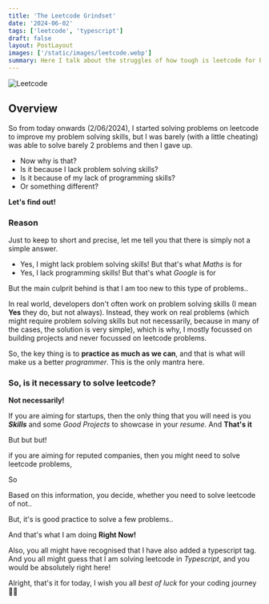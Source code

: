 ```yaml
---
title: 'The Leetcode Grindset'
date: '2024-06-02'
tags: ['leetcode', 'typescript']
draft: false
layout: PostLayout
images: ['/static/images/leetcode.webp']
summary: Here I talk about the struggles of how tough is leetcode for beginners
---
```


![Leetcode](/static/images/leetcode.webp)

## Overview

So from today onwards (2/06/2024), I started solving problems on leetcode to improve my problem solving skills, but I was barely (with a little cheating) was able to solve barely 2 problems and then I gave up.

- Now why is that?
- Is it because I lack problem solving skills?
- Is it because of my lack of programming skills?
- Or something different?

**Let's find out!**

### Reason

Just to keep to short and precise, let me tell you that there is simply not a simple answer.

- Yes, I might lack problem solving skills! But that's what _Maths_ is for
- Yes, I lack programming skills! But that's what _Google_ is for

But the main culprit behind is that I am too new to this type of problems..

In real world, developers don't often work on problem solving skills (I mean **Yes** they do, but not always). Instead, they work on real problems (which might require problem solving skills but not necessarily, because in many of the cases, the solution is very simple), which is why, I mostly focussed on building projects and never focussed on leetcode problems.

So, the key thing is to **practice as much as we can**, and that is what will make us a better _programmer_. This is the only mantra here.

### So, is it necessary to solve leetcode?

**Not necessarily!**

If you are aiming for startups, then the only thing that you will need is you _**Skills**_ and some _Good Projects_ to showcase in your _resume_. And **That's it**

But but but!

if you are aiming for reputed companies, then you might need to solve leetcode problems,

So

Based on this information, you decide, whether you need to solve leetcode of not..

But, it's is good practice to solve a few problems..

And that's what I am doing **Right Now!**

Also, you all might have recognised that I have also added a typescript tag. And you all might guess that I am solving leetcode in _Typescript_, and you would be absolutely right here!

Alright, that's it for today, I wish you all _best of luck_ for your coding journey 👩‍💻
